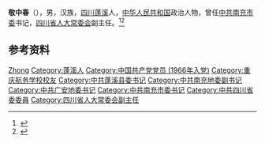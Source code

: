 '''敬中春'''（{{bd|1941年|12月|}}），男，汉族，[[四川|四川]][[蓬溪|蓬溪]]人，[[中华人民共和国|中华人民共和国]]政治人物，曾任[[中共南充市委|中共南充市委]]书记，[[四川省人大常委会|四川省人大常委会]]副主任。<ref>{{Cite book|title=中华人民共和国职官志|author=何虎生, 李耀东, 向常福主编|publisher=中国社会出版社|year=2003|isbn=9787800883934|location=北京|pages=}}</ref><ref>{{Cite web|title=顾问-敬中春|url=http://www.cdsnsh.com/snsh/content/?50.html|accessdate=2020-07-14|work=成都遂宁商会|archive-date=2020-07-15|archive-url=https://web.archive.org/web/20200715232900/http://www.cdsnsh.com/snsh/content/?50.html|dead-url=no}}</ref>

== 参考资料 ==
{{reflist}}

{{中国人物小作品}}

{{Authority control}}
{{DEFAULTSORT:Jing敬}}
[[Category:敬姓|Zhong]]
[[Category:蓬溪人|Category:蓬溪人]]
[[Category:中国共产党党员_(1966年入党)|Category:中国共产党党员 (1966年入党)]]
[[Category:重庆航务学校校友|Category:重庆航务学校校友]]
[[Category:中共蓬溪县委书记|Category:中共蓬溪县委书记]]
[[Category:中共南充地委副书记|Category:中共南充地委副书记]]
[[Category:中共广安地委书记|Category:中共广安地委书记]]
[[Category:中共南充市委书记|Category:中共南充市委书记]]
[[Category:中共四川省委委員|Category:中共四川省委委員]]
[[Category:四川省人大常委会副主任|Category:四川省人大常委会副主任]]